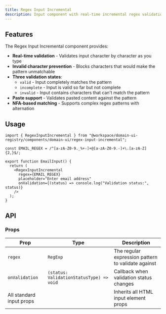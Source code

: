 ```yaml
---
title: Regex Input Incremental
description: Input component with real-time incremental regex validation that prevents invalid characters
---
```



<RegexInputIncrementalDemo />

## Features

The Regex Input Incremental component provides:

- **Real-time validation** - Validates input character by character as you type
- **Invalid character prevention** - Blocks characters that would make the pattern unmatchable
- **Three validation states**:
  - `valid` - Input completely matches the pattern
  - `incomplete` - Input is valid so far but not complete
  - `invalid` - Input contains characters that can't match the pattern
- **Paste support** - Validates pasted content against the pattern
- **NFA-based matching** - Supports complex regex patterns with alternation

## Usage

```tsx
import { RegexInputIncremental } from "@workspace/domain-ui-registry/components/domain-ui/regex-input-incremental";

const EMAIL_REGEX = /^[a-zA-Z0-9._%+-]+@[a-zA-Z0-9.-]+\.[a-zA-Z]{2,}$/;

export function EmailInput() {
  return (
    <RegexInputIncremental
      regex={EMAIL_REGEX}
      placeholder="Enter email address"
      onValidation={(status) => console.log("Validation status:", status)}
    />
  );
}
```

## API

### Props

| Prop | Type | Description |
| --- | --- | --- |
| `regex` | `RegExp` | The regular expression pattern to validate against |
| `onValidation` | `(status: ValidationStatusType) => void` | Callback when validation status changes |
| All standard input props | | Inherits all HTML input element props |